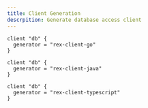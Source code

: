 ```yaml
---
title: Client Generation
descrpition: Generate database access client
---
```



<Tabs groupId="generator">
  <TabItem value="go" label="Go" default>

```hcl {2}
client "db" {
  generator = "rex-client-go"
}
```

  </TabItem>
  <TabItem value="java" label="Java">

```hcl {2}
client "db" {
  generator = "rex-client-java"
}
```

  </TabItem>
  <TabItem value="typescript" label="TypeScript">

```hcl {2}
client "db" {
  generator = "rex-client-typescript"
}
```

  </TabItem>
</Tabs>
